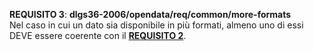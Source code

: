 ::: {#req-3 .callout-important appearance="simple" icon=false}
[**REQUISITO 3**]{.testo-rosso}: **dlgs36-2006/opendata/req/common/more-formats**<br>
Nel caso in cui un dato sia disponibile in più formati, almeno uno di essi DEVE essere coerente con il [**REQUISITO 2**](#req-2){.testo-rosso}.
:::

